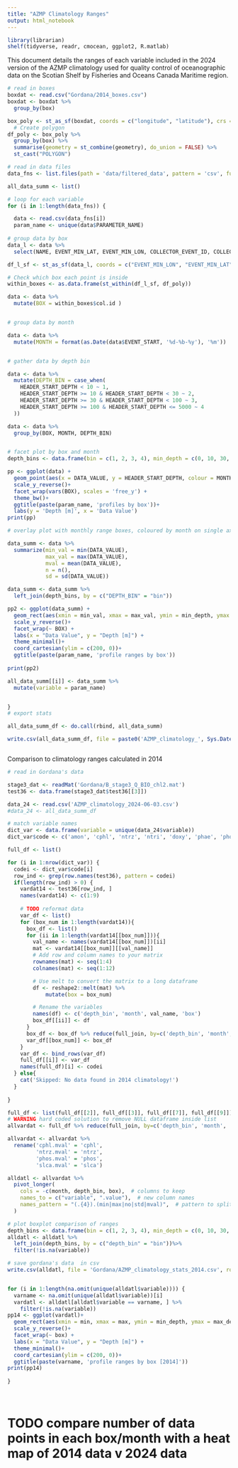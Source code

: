 ```yaml
---
title: "AZMP Climatology Ranges"
output: html_notebook
---
```


```r
library(librarian)
shelf(tidyverse, readr, cmocean, ggplot2, R.matlab)
```

This document details the ranges of each variable included in the 2024 version 
of the AZMP climatology used for quality control of oceanographic data on the 
Scotian Shelf by Fisheries and Oceans Canada Maritime region.


```r
# read in boxes
boxdat <- read.csv("Gordana/2014_boxes.csv")
boxdat <- boxdat %>%
  group_by(box)

box_poly <- st_as_sf(boxdat, coords = c("longitude", "latitude"), crs = 4326)
  # Create polygon
df_poly <- box_poly %>%
  group_by(box) %>%
  summarise(geometry = st_combine(geometry), do_union = FALSE) %>%
  st_cast("POLYGON")

# read in data files
data_fns <- list.files(path = 'data/filtered_data', pattern = 'csv', full.names = TRUE)

all_data_summ <- list()

# loop for each variable
for (i in 1:length(data_fns)) {

  data <- read.csv(data_fns[i])
  param_name <- unique(data$PARAMETER_NAME)
  
# group data by box
data_l <- data %>%
  select(NAME, EVENT_MIN_LAT, EVENT_MIN_LON, COLLECTOR_EVENT_ID, COLLECTOR_SAMPLE_ID)

df_l_sf <- st_as_sf(data_l, coords = c("EVENT_MIN_LON", "EVENT_MIN_LAT"), crs = 4326)

# Check which box each point is inside
within_boxes <- as.data.frame(st_within(df_l_sf, df_poly))

data <- data %>%
  mutate(BOX = within_boxes$col.id )


# group data by month

data <- data %>%
  mutate(MONTH = format(as.Date(data$EVENT_START, '%d-%b-%y'), '%m'))


# gather data by depth bin

data <- data %>%
  mutate(DEPTH_BIN = case_when(
    HEADER_START_DEPTH < 10 ~ 1,
    HEADER_START_DEPTH >= 10 & HEADER_START_DEPTH < 30 ~ 2,
    HEADER_START_DEPTH >= 30 & HEADER_START_DEPTH < 100 ~ 3,
    HEADER_START_DEPTH >= 100 & HEADER_START_DEPTH <= 5000 ~ 4
  ))

data <- data %>%
  group_by(BOX, MONTH, DEPTH_BIN)


# facet plot by box and month
depth_bins <- data.frame(bin = c(1, 2, 3, 4), min_depth = c(0, 10, 30, 100), max_depth = c(10, 30, 100, 5000))

pp <- ggplot(data) +
  geom_point(aes(x = DATA_VALUE, y = HEADER_START_DEPTH, colour = MONTH), shape = 21) +
  scale_y_reverse()+
  facet_wrap(vars(BOX), scales = 'free_y') +
  theme_bw()+
  ggtitle(paste(param_name, 'profiles by box'))+
  labs(y = 'Depth [m]', x = 'Data Value')
print(pp)

# overlay plot with monthly range boxes, coloured by month on single axes

data_summ <- data %>%
  summarize(min_val = min(DATA_VALUE),
            max_val = max(DATA_VALUE),
            mval = mean(DATA_VALUE),
            n = n(),
            sd = sd(DATA_VALUE))

data_summ <- data_summ %>%
  left_join(depth_bins, by = c("DEPTH_BIN" = "bin"))

pp2 <- ggplot(data_summ) +
  geom_rect(aes(xmin = min_val, xmax = max_val, ymin = min_depth, ymax = max_depth), alpha = 0.5) +
  scale_y_reverse()+
  facet_wrap(~ BOX) +
  labs(x = "Data Value", y = "Depth [m]") +
  theme_minimal()+
  coord_cartesian(ylim = c(200, 0))+
  ggtitle(paste(param_name, 'profile ranges by box'))
  
print(pp2)

all_data_summ[[i]] <- data_summ %>%
  mutate(variable = param_name)


}
# export stats

all_data_summ_df <- do.call(rbind, all_data_summ)

write.csv(all_data_summ_df, file = paste0('AZMP_climatology_', Sys.Date(), '.csv'), row.names = FALSE)



```


Comparison to climatology ranges calculated in 2014

```r

# read in Gordana's data

stage3_dat <- readMat('Gordana/B_stage3_Q_BIO_chl2.mat')
test36 <- data.frame(stage3_dat$test36[[3]])

data_24 <- read.csv('AZMP_climatology_2024-06-03.csv')
#data_24 <- all_data_summ_df

# match variable names
dict_var <- data.frame(variable = unique(data_24$variable))
dict_var$code <- c('amon', 'cphl', 'ntrz', 'ntri', 'doxy', 'phae', 'phos', 'psal', 'slca')

full_df <- list()

for (i in 1:nrow(dict_var)) {
  codei <- dict_var$code[i]
  row_ind <- grep(row.names(test36), pattern = codei)
  if(length(row_ind) > 0) {
    vardat14 <- test36[row_ind, ]
    names(vardat14) <- c(1:9)
    
    # TODO reformat data
    var_df <- list()
    for (box_num in 1:length(vardat14)){
      box_df <- list()
      for (ii in 1:length(vardat14[[box_num]])){
        val_name <- names(vardat14[[box_num]])[ii]
        mat <- vardat14[[box_num]][[val_name]]
        # Add row and column names to your matrix
        rownames(mat) <- seq(1:4)
        colnames(mat) <- seq(1:12)

        # Use melt to convert the matrix to a long dataframe
        df <- reshape2::melt(mat) %>%
            mutate(box = box_num)

        # Rename the variables
        names(df) <- c('depth_bin', 'month', val_name, 'box')
        box_df[[ii]] <- df
      }
      box_df <- box_df %>% reduce(full_join, by=c('depth_bin', 'month', 'box'))
      var_df[[box_num]] <- box_df
    }
    var_df <- bind_rows(var_df)
    full_df[[i]] <- var_df 
    names(full_df)[i] <- codei
  } else{
    cat('Skipped: No data found in 2014 climatology!')
  }
  
}

full_df <- list(full_df[[2]], full_df[[3]], full_df[[7]], full_df[[9]]) 
# WARNING hard coded solution to remove NULL dataframe inside list
allvardat <- full_df %>% reduce(full_join, by=c('depth_bin', 'month', 'box'))

allvardat <- allvardat %>%
  rename('cphl.mval' = 'cphl',
         'ntrz.mval' = 'ntrz',
         'phos.mval' = 'phos',
         'slca.mval' = 'slca')

alldatl <- allvardat %>%
  pivot_longer(
    cols = -c(month, depth_bin, box),  # columns to keep
    names_to = c("variable", ".value"),  # new column names
    names_pattern = "(.{4}).(min|max|no|std|mval)",  # pattern to split column names
  )

# plot boxplot comparison of ranges
depth_bins <- data.frame(bin = c(1, 2, 3, 4), min_depth = c(0, 10, 30, 100), max_depth = c(10, 30, 100, 5000))
alldatl <- alldatl %>%
  left_join(depth_bins, by = c("depth_bin" = "bin"))%>%
  filter(!is.na(variable))

# save gordana's data  in csv
write.csv(alldatl, file = 'Gordana/AZMP_climatology_stats_2014.csv', row.names = FALSE)


for (i in 1:length(na.omit(unique(alldatl$variable)))) {
  varname <- na.omit(unique(alldatl$variable))[i]
  vardatl <- alldatl[alldatl$variable == varname, ] %>%
    filter(!is.na(variable))
pp14 <- ggplot(vardatl)+
  geom_rect(aes(xmin = min, xmax = max, ymin = min_depth, ymax = max_depth), alpha = 0.5)+
  scale_y_reverse()+
  facet_wrap(~ box) +
  labs(x = "Data Value", y = "Depth [m]") +
  theme_minimal()+
  coord_cartesian(ylim = c(200, 0))+
  ggtitle(paste(varname, 'profile ranges by box [2014]'))
print(pp14)
  
}
  
  

```

# TODO compare number of data points in each box/month with a heat map of 2014 data v 2024 data
